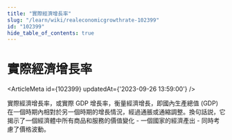 ```yaml
---
title: "實際經濟增長率"
slug: "/learn/wiki/realeconomicgrowthrate-102399"
id: "102399"
hide_table_of_contents: true
---
```



# 實際經濟增長率

<ArticleMeta id={102399} updatedAt={'2023-09-26 13:59:00'} />
<div className='border-solid border-b border-t-0 my-4 border-[var(--ifm-color-gray-300)]' />

實際經濟增長率，或實際 GDP 增長率，衡量經濟增長，即國內生產總值 (GDP) 在一個時期內相對於另一個時期的增長情況，經過通脹或通縮調整。換句話説，它揭示了一個經濟體中所有商品和服務的價值變化 - 一個國家的經濟產出 - 同時考慮了價格波動。
